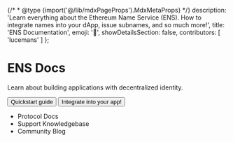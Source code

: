 {/* * @type {import('@/lib/mdxPageProps').MdxMetaProps} */}
    description: 'Learn everything about the Ethereum Name Service (ENS). How to integrate names into your dApp, issue subnames, and so much more!',
    title: 'ENS Documentation',
    emoji: '👋',
    showDetailsSection: false,
    contributors: [
        'lucemans'
    ]
};

<h1>ENS Docs</h1>

<p>Learn about building applications with decentralized identity.</p>

<div className="flex gap-3 flex-col sm:flex-row">
    <Button>Quickstart guide</Button>
    <Button variant="secondary">Integrate into your app!</Button>
</div>

<div className="w-full h-1 border-b border-b-ens-light-border dark:border-b-ens-dark-border"></div>

<div>
    <ul>
        <li>Protocol Docs</li>
        <li>Support Knowledgebase</li>
        <li>Community Blog</li>
    </ul>
</div>

<div className="w-full h-1 border-b border-b-ens-light-border dark:border-b-ens-dark-border"></div>

<div className="grid grid-cols-1 sm:grid-cols-2 gap-x-3 gap-y-3">
<QuickBannerLink
    title="I'm building a dApp"
    description="Learn how to integrate ENS into your dApp."
    href="/web"
    image="/content/home/grid_link_1.png"
/>

<QuickBannerLink
    title="I'm here to learn"
    description="Learn how ENS works under the hood."
    href="/resolution"
    image="/content/home/grid_link_2.png"
/>

<QuickBannerLink
    title="I'm here for Governance"
    description="Find everything about the ENS DAO here."
    href="/dao"
    image="/content/home/grid_link_3.png"
/>

<QuickBannerLink
    title="I'm not a developer"
    description="Head to the support knowledgebase."
    href="https://support.ens.domains/"
    image="/content/home/grid_link_4.png"
/>
</div>
